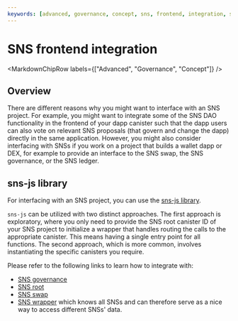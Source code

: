 ```yaml
---
keywords: [advanced, governance, concept, sns, frontend, integration, sns-js]
---
```




# SNS frontend integration

<MarkdownChipRow labels={["Advanced", "Governance", "Concept"]} />

## Overview
There are different reasons why you might want to interface with an SNS project.
For example, you might want to integrate some of the SNS DAO functionality in the frontend of your dapp canister such that the dapp users can also vote on relevant SNS proposals (that govern and change the dapp) directly in the same application.
However, you might also consider interfacing with SNSs if you work on a project that builds a wallet dapp or DEX, for example to provide an interface to the SNS swap, the SNS governance, or the SNS ledger. 

## sns-js library
For interfacing with an SNS project, you can use the [sns-js library](https://github.com/dfinity/ic-js/blob/main/packages/sns/README.md).

`sns-js` can be utilized with two distinct approaches. 
The first approach is exploratory, where you only need to provide the SNS root canister ID of your SNS project to initialize a wrapper that handles routing the calls to the appropriate canister. This means having a single entry point for all functions.
The second approach, which is more common, involves instantiating the specific canisters you require.

Please refer to the following links to learn how to integrate with: 
* [SNS governance](https://github.com/dfinity/ic-js/blob/main/packages/sns/README.md#factory-snsgovernancecanister)
* [SNS root](https://github.com/dfinity/ic-js/blob/main/packages/sns/README.md#factory-snsrootcanister)
* [SNS swap](https://github.com/dfinity/ic-js/blob/main/packages/sns/README.md#factory-snsswapcanister)
* [SNS wrapper](https://github.com/dfinity/ic-js/blob/main/packages/sns/README.md#factory-snswrapper) which knows all SNSs and can therefore serve as a nice way to access different SNSs' data.